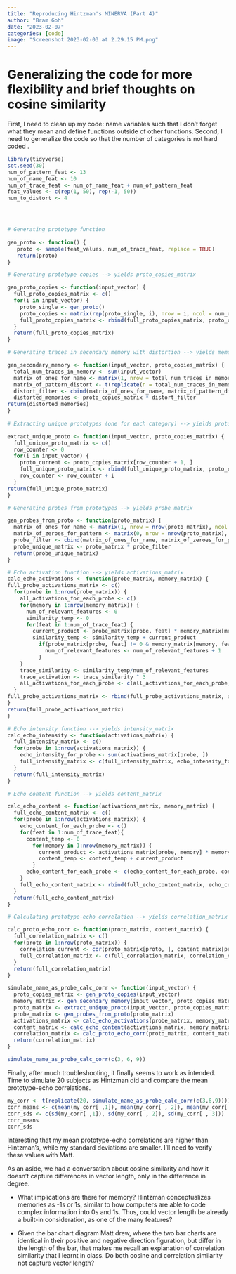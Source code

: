 ```yaml
---
title: "Reproducing Hintzman's MINERVA (Part 4)"
author: "Bram Goh"
date: "2023-02-07"
categories: [code]
image: "Screenshot 2023-02-03 at 2.29.15 PM.png"
---
```


# Generalizing the code for more flexibility and brief thoughts on cosine similarity

First, I need to clean up my code: name variables such that I don't forget what they mean and define functions outside of other functions. Second, I need to generalize the code so that the number of categories is not hard coded .

```r
library(tidyverse)
set.seed(30)
num_of_pattern_feat <- 13
num_of_name_feat <- 10
num_of_trace_feat <- num_of_name_feat + num_of_pattern_feat
feat_values <- c(rep(1, 50), rep(-1, 50))
num_to_distort <- 4




# Generating prototype function
  
gen_proto <- function() {
   proto <- sample(feat_values, num_of_trace_feat, replace = TRUE)
   return(proto)
}

# Generating prototype copies --> yields proto_copies_matrix

gen_proto_copies <- function(input_vector) {
  full_proto_copies_matrix <- c()
  for(i in input_vector) {
    proto_single <- gen_proto()
    proto_copies <- matrix(rep(proto_single, i), nrow = i, ncol = num_of_trace_feat, byrow = TRUE)
    full_proto_copies_matrix <- rbind(full_proto_copies_matrix, proto_copies)
  }
  return(full_proto_copies_matrix)
}

# Generating traces in secondary memory with distortion --> yields memory_matrix

gen_secondary_memory <- function(input_vector, proto_copies_matrix) {
  total_num_traces_in_memory <- sum(input_vector)
  matrix_of_ones_for_name <- matrix(1, nrow = total_num_traces_in_memory, ncol = num_of_name_feat)
  matrix_of_pattern_distort <- t(replicate(n = total_num_traces_in_memory, sample(c(rep(1, num_of_pattern_feat - num_to_distort), rep(-1, num_to_distort)), num_of_pattern_feat)))
  distort_filter <- cbind(matrix_of_ones_for_name, matrix_of_pattern_distort)
  distorted_memories <- proto_copies_matrix * distort_filter
return(distorted_memories)
}
  
# Extracting unique prototypes (one for each category) --> yields proto_matrix

extract_unique_proto <- function(input_vector, proto_copies_matrix) {
  full_unique_proto_matrix <- c()
  row_counter <- 0
  for(i in input_vector) {
    proto_current <- proto_copies_matrix[row_counter + 1, ]
    full_unique_proto_matrix <- rbind(full_unique_proto_matrix, proto_current)
    row_counter <- row_counter + i
  }
return(full_unique_proto_matrix)
}

# Generating probes from prototypes --> yields probe_matrix

gen_probes_from_proto <- function(proto_matrix) {
  matrix_of_ones_for_name <- matrix(1, nrow = nrow(proto_matrix), ncol = num_of_name_feat)
  matrix_of_zeroes_for_pattern <- matrix(0, nrow = nrow(proto_matrix), ncol = num_of_pattern_feat)
  probe_filter <- cbind(matrix_of_ones_for_name, matrix_of_zeroes_for_pattern)
  probe_unique_matrix <- proto_matrix * probe_filter
  return(probe_unique_matrix)
}

# Echo activation function --> yields activations_matrix
calc_echo_activations <- function(probe_matrix, memory_matrix) {
full_probe_activations_matrix <- c()
  for(probe in 1:nrow(probe_matrix)) {
    all_activations_for_each_probe <- c()
    for(memory in 1:nrow(memory_matrix)) {
      num_of_relevant_features <- 0
      similarity_temp <- 0
      for(feat in 1:num_of_trace_feat) {
        current_product <- probe_matrix[probe, feat] * memory_matrix[memory, feat]
        similarity_temp <- similarity_temp + current_product
          if(probe_matrix[probe, feat] != 0 & memory_matrix[memory, feat] != 0) {
            num_of_relevant_features <- num_of_relevant_features + 1
          }
    }
    trace_similarity <- similarity_temp/num_of_relevant_features
    trace_activation <- trace_similarity ^ 3
    all_activations_for_each_probe <- c(all_activations_for_each_probe, trace_activation)
  }
full_probe_activations_matrix <- rbind(full_probe_activations_matrix, all_activations_for_each_probe)
}
return(full_probe_activations_matrix)
}

# Echo intensity function --> yields intensity_matrix
calc_echo_intensity <- function(activations_matrix) {
  full_intensity_matrix <- c()
  for(probe in 1:nrow(activations_matrix)) {
    echo_intensity_for_probe <- sum(activations_matrix[probe, ])
    full_intensity_matrix <- c(full_intensity_matrix, echo_intensity_for_probe) 
  }
  return(full_intensity_matrix)
}

# Echo content function --> yields content_matrix

calc_echo_content <- function(activations_matrix, memory_matrix) {
  full_echo_content_matrix <- c()
  for(probe in 1:nrow(activations_matrix)) {
    echo_content_for_each_probe <- c()
    for(feat in 1:num_of_trace_feat){
      content_temp <- 0
        for(memory in 1:nrow(memory_matrix)) {
          current_product <- activations_matrix[probe, memory] * memory_matrix[memory, feat]
          content_temp <- content_temp + current_product
        }
      echo_content_for_each_probe <- c(echo_content_for_each_probe, content_temp)
    }
    full_echo_content_matrix <- rbind(full_echo_content_matrix, echo_content_for_each_probe)
  }
  return(full_echo_content_matrix)
}

# Calculating prototype-echo correlation --> yields correlation_matrix

calc_proto_echo_corr <- function(proto_matrix, content_matrix) {
  full_correlation_matrix <- c()
  for(proto in 1:nrow(proto_matrix)) {
    correlation_current <- cor(proto_matrix[proto, ], content_matrix[proto, ])
    full_correlation_matrix <- c(full_correlation_matrix, correlation_current)
  }
  return(full_correlation_matrix)
}
```

```r
simulate_name_as_probe_calc_corr <- function(input_vector) {
  proto_copies_matrix <- gen_proto_copies(input_vector)
  memory_matrix <- gen_secondary_memory(input_vector, proto_copies_matrix)
  proto_matrix <- extract_unique_proto(input_vector, proto_copies_matrix)
  probe_matrix <- gen_probes_from_proto(proto_matrix)
  activations_matrix <- calc_echo_activations(probe_matrix, memory_matrix)
  content_matrix <- calc_echo_content(activations_matrix, memory_matrix)
  correlation_matrix <- calc_proto_echo_corr(proto_matrix, content_matrix)
  return(correlation_matrix)
}
```

```r
simulate_name_as_probe_calc_corr(c(3, 6, 9))
```

Finally, after much troubleshooting, it finally seems to work as intended. Time to simulate 20 subjects as Hintzman did and compare the mean prototype-echo correlations.

```r
my_corr <- t(replicate(20, simulate_name_as_probe_calc_corr(c(3,6,9))))
corr_means <- c(mean(my_corr[ ,1]), mean(my_corr[ , 2]), mean(my_corr[ , 3]))
corr_sds <- c(sd(my_corr[ ,1]), sd(my_corr[ , 2]), sd(my_corr[ , 3]))
corr_means
corr_sds
```

Interesting that my mean prototype-echo correlations are higher than Hintzman's, while my standard deviations are smaller. I'll need to verify these values with Matt.

As an aside, we had a conversation about cosine similarity and how it doesn't capture differences in vector length, only in the difference in degree.

-   What implications are there for memory? Hintzman conceptualizes memories as -1s or 1s, similar to how computers are able to code complex information into 0s and 1s. Thus, could vector length be already a built-in consideration, as one of the many features?

-   Given the bar chart diagram Matt drew, where the two bar charts are identical in their positive and negative direction figuration, but differ in the length of the bar, that makes me recall an explanation of correlation similarity that I learnt in class. Do both cosine and correlation similarity not capture vector length?
